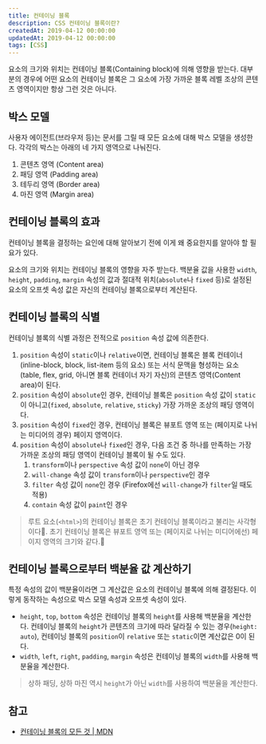 ```yaml
---
title: 컨테이닝 블록
description: CSS 컨테이닝 블록이란?
createdAt: 2019-04-12 00:00:00
updatedAt: 2019-04-12 00:00:00
tags: [CSS]
---
```


요소의 크기와 위치는 컨테이닝 블록(Containing block)에 의해 영향을 받는다. 대부분의 경우에 어떤 요소의 컨테이닝 블록은 그 요소에 가장 가까운 블록 레벨 조상의 콘텐츠 영역이지만 항상 그런 것은 아니다.

## 박스 모델

사용자 에이전트(브라우저 등)는 문서를 그릴 때 모든 요소에 대해 박스 모델을 생성한다. 각각의 박스는 아래의 네 가지 영역으로 나눠진다.

1. 콘텐츠 영역 (Content area)
2. 패딩 영역 (Padding area)
3. 테두리 영역 (Border area)
4. 마진 영역 (Margin area)

## 컨테이닝 블록의 효과

컨테이닝 블록을 결정하는 요인에 대해 알아보기 전에 이게 왜 중요한지를 알아야 할 필요가 있다.

요소의 크기와 위치는 컨테이닝 블록의 영향을 자주 받는다. 백분율 값을 사용한 `width`, `height`, `padding`, `margin` 속성의 값과 절대적 위치(`absolute`나 `fixed` 등)로 설정된 요소의 오프셋 속성 값은 자신의 컨테이닝 블록으로부터 계산된다.

## 컨테이닝 블록의 식별

컨테이닝 블록의 식별 과정은 전적으로 `position` 속성 값에 의존한다.

1. `position` 속성이 `static`이나 `relative`이면, 컨테이닝 블록은 블록 컨테이너(inline-block, block, list-item 등의 요소) 또는 서식 문맥을 형성하는 요소(table, flex, grid, 아니면 블록 컨테이너 자기 자신)의 콘텐츠 영역(Content area)이 된다.
2. `position` 속성이 `absolute`인 경우, 컨테이닝 블록은 `position` 속성 값이 `static`이 아니고(`fixed`, `absolute`, `relative`, `sticky`) 가장 가까운 조상의 패딩 영역이다.
3. `position` 속성이 `fixed`인 경우, 컨테이닝 블록은 뷰포트 영역 또는 (페이지로 나뉘는 미디어의 경우) 페이지 영역이다.
4. `position` 속성이 `absolute`나 `fixed`인 경우, 다음 조건 중 하나를 만족하는 가장 가까운 조상의 패딩 영역이 컨테이닝 블록이 될 수도 있다.
   1. `transform`이나 `perspective` 속성 값이 `none`이 아닌 경우
   2. `will-change` 속성 값이 `transform`이나 `perspective`인 경우
   3. `filter` 속성 값이 `none`인 경우 (Firefox에선 `will-change`가 `filter`일 때도 적용)
   4. `contain` 속성 값이 `paint`인 경우

> 루트 요소(`<html>`)의 컨테이닝 블록은 초기 컨테이닝 블록이라고 불리는 사각형이다. 초기 컨테이닝 블록은 뷰포트 영역 또는 (페이지로 나뉘는 미디어에선) 페이지 영역의 크기와 같다.

## 컨테이닝 블록으로부터 백분율 값 계산하기

특정 속성의 값이 백분율이라면 그 계산값은 요소의 컨테이닝 블록에 의해 결정된다. 이렇게 동작하는 속성으로 박스 모델 속성과 오프셋 속성이 있다.

- `height`, `top`, `bottom` 속성은 컨테이닝 블록의 `height`를 사용해 백분율을 계산한다. 컨테이닝 블록의 `height`가 콘텐츠의 크기에 따라 달라질 수 있는 경우(`height: auto`), 컨테이닝 블록의 `position`이 `relative` 또는 `static`이면 계산값은 0이 된다.
- `width`, `left`, `right`, `padding`, `margin` 속성은 컨테이닝 블록의 `width`를 사용해 백분율을 계산한다.

> 상하 패딩, 상하 마진 역시 `height`가 아닌 `width`를 사용하여 백분율을 계산한다.

## 참고

* [컨테이닝 블록의 모든 것 | MDN](https://developer.mozilla.org/ko/docs/Web/CSS/All_About_The_Containing_Block)
